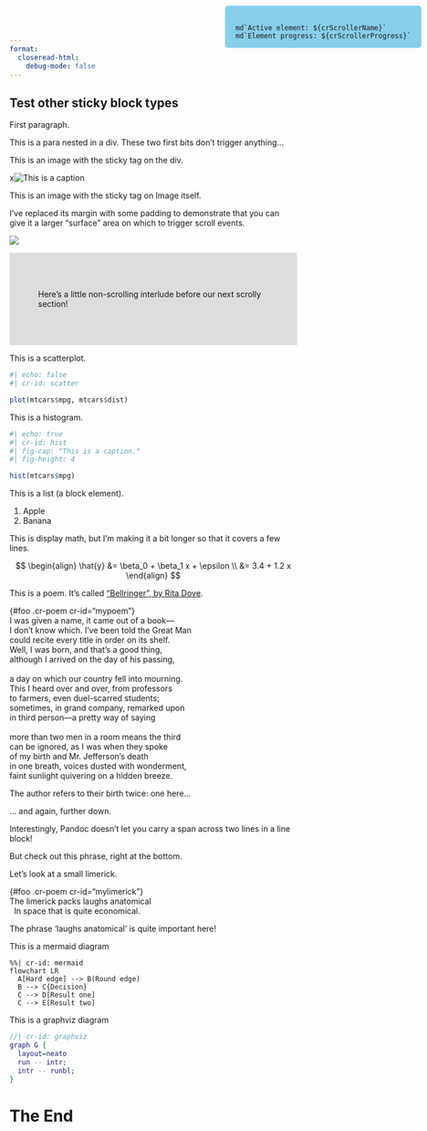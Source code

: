 ```yaml
---
format:
  closeread-html:
    debug-mode: false
---
```


::::{.cr-layout}

# Test other sticky block types

First paragraph.

::: {}
This is a para nested in a div. These two first bits don't trigger anything...
:::

:::{change-to="pink"}
This is an image with the sticky tag on the div.
:::

:::{cr-id="pink"}
x![This is a caption](pink-desktop.png)
:::

:::{change-to="blue"}
This is an image with the sticky tag on Image itself.

I've replaced its margin with some padding to demonstrate that you can give it a larger "surface" area on which to trigger scroll events.
:::

![](blue-desktop.png){cr-id="blue"}

::::

::::{.column-screen-inset style="background-color: #dddddd; padding: 50px;"}
Here's a little non-scrolling interlude before our next scrolly section!
::::

::::{.cr-layout}

:::{change-to="scatter"}
This is a scatterplot.
:::

```r
#| echo: false
#| cr-id: scatter

plot(mtcars$mpg, mtcars$dist)
```

:::{change-to="hist"}
This is a histogram.
:::

```r
#| echo: true
#| cr-id: hist
#| fig-cap: "This is a caption."
#| fig-height: 4

hist(mtcars$mpg)
```

:::{change-to="list"}
This is a list (a block element).
:::

:::{cr-id="list"}
1. Apple
2. Banana
:::

:::{change-to="displaymath"}
This is display math, but I'm making it a bit longer so that it covers a few lines.
:::

::: {cr-id="displaymath"}

$$
\begin{align}
\hat{y} &= \beta_0 + \beta_1 x + \epsilon \\
&= 3.4 + 1.2 x
\end{align}
$$

:::

:::{change-to="mypoem"}
This is a poem. It's called ["Bellringer", by Rita Dove](https://www.newyorker.com/culture/2019-in-review/our-year-in-poems).
:::

| {#foo .cr-poem cr-id="mypoem"}
| I was given a name, it came out of a book—
| I don’t know which. I’ve been told the Great Man
| could recite every title in order on its shelf.
| Well, [I was born]{#born}, and that’s a good thing,
| although I arrived on the day of his passing,
| 
| a day on which our country fell into mourning.
| This I heard over and over, from professors
| to farmers, even duel-scarred students;
| sometimes, in grand company, remarked upon
| in third person—a pretty way of saying
| 
| more than two men in a room means the third
| can be ignored, as [I was when they spoke]{#birth1}
| [of my birth]{#birth2} and Mr. Jefferson’s death
| in one breath, voices [dusted with wonderment]{#wonder},
| faint sunlight quivering on a hidden breeze.


:::{focus-on="mypoem" highlight-spans="born"}
The author refers to their birth twice: one here...
:::

:::{focus-on="mypoem" highlight-spans="birth1,birth2"}
... and again, further down.

Interestingly, Pandoc doesn't let you carry a span across two lines in a line block!
:::

:::{focus-on="mypoem" highlight-spans="wonder"}
But check out this phrase, right at the bottom.
:::

:::{change-to="mylimerick"}
Let's look at a small limerick.
:::

| {#foo .cr-poem cr-id="mylimerick"}
| The limerick packs [laughs anatomical]{#laughs}
|   In space that is quite economical.

:::{focus-on="mylimerick" highlight-spans="laughs"}
The phrase 'laughs anatomical' is quite important here!
:::

:::{change-to="mermaid"}
This is a mermaid diagram
:::

```mermaid
%%| cr-id: mermaid
flowchart LR
  A[Hard edge] --> B(Round edge)
  B --> C{Decision}
  C --> D[Result one]
  C --> E[Result two]
```

:::{change-to="graphviz"}
This is a graphviz diagram
:::

```dot
//| cr-id: graphviz
graph G {
  layout=neato
  run -- intr;
  intr -- runbl;
}
```

:::

# The End


:::{.counter style="position: fixed; top: 10px; right: 10px; background-color: skyblue; border-radius: 5px; padding: 18px 18px 0 18px;"}
```ojs
md`Active element: ${crScrollerName}`
md`Element progress: ${crScrollerProgress}`
```
:::